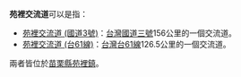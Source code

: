 '''苑裡交流道'''可以是指：

*[[苑裡交流道_(國道3號)|苑裡交流道 (國道3號)]]：[[台灣|台灣]][[國道三號_(中華民國)|國道三號]]156公里的一個交流道。
*[[苑裡交流道_(台61線)|苑裡交流道 (台61線)]]：[[台灣|台灣]][[台61線|台61線]]126.5公里的一個交流道。
兩者皆位於[[苗栗縣|苗栗縣]][[苑裡鎮|苑裡鎮]]。

{{Disambiguation|Cat=五字交流道消歧义}}